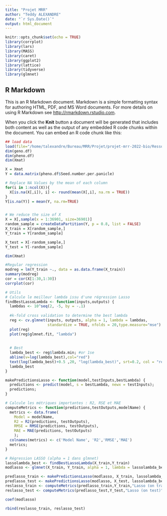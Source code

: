 ```yaml
---
title: "Projet MRR"
author: "Teddy ALEXANDRE"
date: "`r Sys.Date()`"
output: html_document
---
```


```r
knitr::opts_chunk$set(echo = TRUE)
library(corrplot)
library(lars)
library(MASS)
library(caret)
library(ggplot2)
library(lattice)
library(tidyverse)
library(glmnet)
```

## R Markdown

This is an R Markdown document. Markdown is a simple formatting syntax for authoring HTML, PDF, and MS Word documents. For more details on using R Markdown see <http://rmarkdown.rstudio.com>.

When you click the **Knit** button a document will be generated that includes both content as well as the output of any embedded R code chunks within the document. You can embed an R code chunk like this:

```r
## load data
load(file="/home/talexandre/Bureau/MRR/Projet/projet-mrr-2022-bio/Ressources/project_park.RData")
dim(geno.df)
dim(pheno.df)
dim(Xmat)
```

```r
X = Xmat
Y = data.matrix(pheno.df$Seed.number.per.panicle)

# Replace NA Values by the mean of each column
for(i in 1:ncol(X)){
  X[is.na(X[,i]), i] <- round(mean(X[,i], na.rm = TRUE))
}
Y[is.na(Y)] = mean(Y, na.rm=TRUE)


# We reduce the size of X
X = X[,sample(x = 1:36901, size=36901)]
random_sample = createDataPartition(Y, p = 0.8, list = FALSE)
X_train = X[random_sample,]
Y_train = Y[random_sample]

X_test = X[-random_sample,]
Y_test = Y[-random_sample]

dim(Xmat)
```


```r
#Regular regression
modreg = lm(Y_train ~., data = as.data.frame(X_train))
summary(modreg)
cor = cor(X[1:30,1:30])
corrplot(cor)
```



```r
# Utils
# Calcule le meilleur lambda issu d'une régression Lasso
findBestLassoLambda <- function(inputs,outputs) {
  lambdas <- 10^seq(2, -5, by = -.1)
  
  #k-fold cross validation to determine the best lambda
  reg <- cv.glmnet(inputs, outputs, alpha = 1, lambda = lambdas, 
                   standardize = TRUE, nfolds = 20,type.measure="mse")
  plot(reg)
  plot(reg$glmnet.fit, "lambda")
  
  
  # Best 
  lambda_best <- reg$lambda.min; #or 1se
  abline(v=log(lambda_best),col="red")
  text(log(lambda_best)+0.5 ,20, "log(lambda_best)", srt=0.2, col = "red",pos=4)
  lambda_best
}

makePredictionsLasso <- function(model,testInputs,bestLambda) {
  predictions <- predict(model, s = bestLambda, newx = testInputs);
  predictions;
}

# Calcule les métriques importantes : R2, RSE et MAE
computeMetrics <- function(predictions,testOutputs,modelName) {
  metrics <- data.frame(
    Model = modelName,
    R2 = R2(predictions, testOutputs),
    RMSE = RMSE(predictions, testOutputs),
    MAE = MAE(predictions, testOutputs)
    );
  colnames(metrics) <- c('Model Name', 'R2','RMSE','MAE')
  metrics;
}
```



```r
# Régression LASSO (alpha = 1 dans glmnet)
lassolambda_best <- findBestLassoLambda(X_train,Y_train)
modlasso <- glmnet(X_train, Y_train, alpha = 1, lambda = lassolambda_best, standardize = TRUE)

predlasso_train <- makePredictionsLasso(modlasso, X_train, lassolambda_best)
predlasso_test <- makePredictionsLasso(modlasso, X_test, lassolambda_best)
reslasso_train <- computeMetrics(predlasso_train,Y_train,"Lasso (on train)")
reslasso_test <- computeMetrics(predlasso_test,Y_test,"Lasso (on test)")

coef(modlasso)

rbind(reslasso_train, reslasso_test)
```





